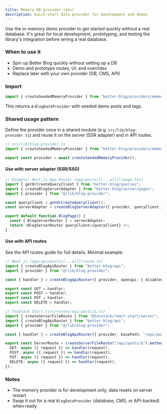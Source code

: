 ```yaml
---
title: Memory DB provider (dev)
description: Quick-start data provider for development and demos
---
```


Use the in-memory demo provider to get started quickly without a real database. It's great for local development, prototyping, and testing the library's integration before wiring a real database.

### When to use it

- Spin up Better Blog quickly without setting up a DB
- Demo and prototype routes, UI, and overrides
- Replace later with your own provider (DB, CMS, API)

### Import

```ts
import { createSeededMemoryProvider } from "better-blog/providers/memory";
```

This returns a `BlogDataProvider` with seeded demo posts and tags.

### Shared usage pattern

Define the provider once in a shared module (e.g. `src/lib/blog-provider.ts`) and reuse it on the server (SSR adapter) and in API routes.

```ts
// src/lib/blog-provider.ts
import { createSeededMemoryProvider } from "better-blog/providers/memory";

export const provider = await createSeededMemoryProvider();
```

#### Use with server adapter (SSR/SSG)

```ts
// Example: Next.js App Router (app/posts/[[...all]]/page.tsx)
import { getOrCreateQueryClient } from "better-blog/queries";
import { createBlogServerAdapter } from "better-blog/server/pages";
import { provider } from "@/lib/blog-provider";

const queryClient = getOrCreateQueryClient();
const serverAdapter = createBlogServerAdapter({ provider, queryClient });

export default function BlogPage() {
  const { BlogServerRouter } = serverAdapter;
  return <BlogServerRouter queryClient={queryClient} />;
}
```


#### Use with API routes

See the API routes guide for full details. Minimal example:

```ts
// Next.js (app/api/posts/[...all]/route.ts)
import { createBlogApiRouter } from "better-blog/api";
import { provider } from "@/lib/blog-provider";

const { handler } = createBlogApiRouter({ provider, openapi: { disabled: false } });

export const GET = handler;
export const POST = handler;
export const PUT = handler;
export const DELETE = handler;
```

```ts
// TanStack Start (src/routes/api/posts/$.ts)
import { createServerFileRoute } from "@tanstack/react-start/server";
import { createBlogApiRouter } from "better-blog/api";
import { provider } from "@/lib/blog-provider";

const { handler } = createBlogApiRouter({ provider, basePath: "/api/posts" });

export const ServerRoute = createServerFileRoute("/api/posts/$").methods({
  GET: async ({ request }) => handler(request),
  POST: async ({ request }) => handler(request),
  PUT: async ({ request }) => handler(request),
  DELETE: async ({ request }) => handler(request),
});
```

### Notes

- The memory provider is for development only; data resets on server restart.
- Swap it out for a real `BlogDataProvider` (database, CMS, or API-backed) when ready.


